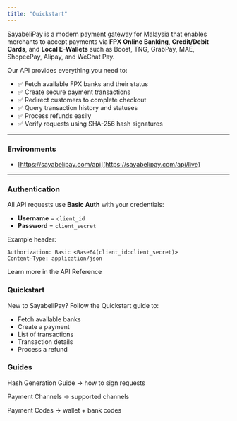 ```yaml
---
title: "Quickstart"
---
```


SayabeliPay is a modern payment gateway for Malaysia that enables merchants to accept payments via **FPX Online Banking**, **Credit/Debit Cards**, and **Local E-Wallets** such as Boost, TNG, GrabPay, MAE, ShopeePay, Alipay, and WeChat Pay.

Our API provides everything you need to:

- ✅ Fetch available FPX banks and their status
- ✅ Create secure payment transactions
- ✅ Redirect customers to complete checkout
- ✅ Query transaction history and statuses
- ✅ Process refunds easily
- ✅ Verify requests using SHA-256 hash signatures

---

### Environments

- [https://sayabelipay.com/api](https://sayabelipay.com/api/live)

---

### Authentication

All API requests use **Basic Auth** with your credentials:

- **Username** = `client_id`
- **Password** = `client_secret`

Example header:

```http
Authorization: Basic <Base64(client_id:client_secret)>
Content-Type: application/json
```

Learn more in the API Reference

### Quickstart

New to SayabeliPay? Follow the Quickstart guide to:

- Fetch available banks
- Create a payment
- List of transactions
- Transaction details
- Process a refund

### Guides

Hash Generation Guide → how to sign requests

Payment Channels → supported channels

Payment Codes → wallet + bank codes
